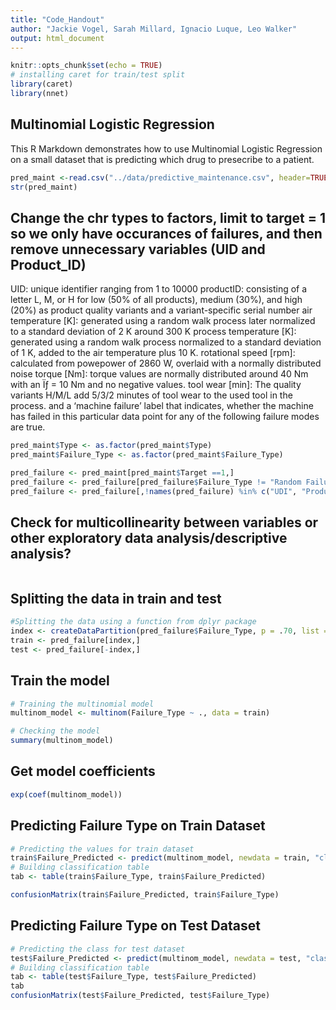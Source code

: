 ```yaml
---
title: "Code_Handout"
author: "Jackie Vogel, Sarah Millard, Ignacio Luque, Leo Walker"
output: html_document
---
```


```r
knitr::opts_chunk$set(echo = TRUE)
# installing caret for train/test split
library(caret)
library(nnet)
```

## Multinomial Logistic Regression

This R Markdown demonstrates how to use Multinomial Logistic Regression on a small dataset that is predicting which drug to presecribe to a patient.


```r
pred_maint <-read.csv("../data/predictive_maintenance.csv", header=TRUE, sep= ",")
str(pred_maint)
```

## Change the chr types to factors, limit to target = 1 so we only have occurances of failures, and then remove unnecessary variables (UID and Product_ID)
UID: unique identifier ranging from 1 to 10000
productID: consisting of a letter L, M, or H for low (50% of all products), medium (30%), and high (20%) as product quality variants and a variant-specific serial number
air temperature [K]: generated using a random walk process later normalized to a standard deviation of 2 K around 300 K
process temperature [K]: generated using a random walk process normalized to a standard deviation of 1 K, added to the air temperature plus 10 K.
rotational speed [rpm]: calculated from powepower of 2860 W, overlaid with a normally distributed noise
torque [Nm]: torque values are normally distributed around 40 Nm with an Ïƒ = 10 Nm and no negative values.
tool wear [min]: The quality variants H/M/L add 5/3/2 minutes of tool wear to the used tool in the process. and a
'machine failure' label that indicates, whether the machine has failed in this particular data point for any of the following failure modes are true.

```r
pred_maint$Type <- as.factor(pred_maint$Type)
pred_maint$Failure_Type <- as.factor(pred_maint$Failure_Type)

pred_failure <- pred_maint[pred_maint$Target ==1,]
pred_failure <- pred_failure[pred_failure$Failure_Type != "Random Failures", ]
pred_failure <- pred_failure[,!names(pred_failure) %in% c("UDI", "Product_ID", "Target")]
```

## Check for multicollinearity between variables or other exploratory data analysis/descriptive analysis?

```r

````

## Splitting the data in train and test

```r
#Splitting the data using a function from dplyr package
index <- createDataPartition(pred_failure$Failure_Type, p = .70, list = FALSE)
train <- pred_failure[index,]
test <- pred_failure[-index,]

````

## Train the model

```r
# Training the multinomial model
multinom_model <- multinom(Failure_Type ~ ., data = train)

# Checking the model
summary(multinom_model)
````
## Get model coefficients

```r
exp(coef(multinom_model))
````

## Predicting Failure Type on Train Dataset

```r
# Predicting the values for train dataset
train$Failure_Predicted <- predict(multinom_model, newdata = train, "class")
# Building classification table
tab <- table(train$Failure_Type, train$Failure_Predicted)

confusionMatrix(train$Failure_Predicted, train$Failure_Type)

````

## Predicting Failure Type on Test Dataset

```r
# Predicting the class for test dataset
test$Failure_Predicted <- predict(multinom_model, newdata = test, "class")
# Building classification table
tab <- table(test$Failure_Type, test$Failure_Predicted)
tab
confusionMatrix(test$Failure_Predicted, test$Failure_Type)
````








